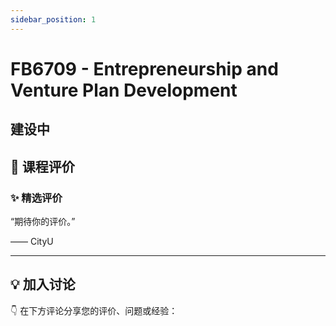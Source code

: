 ```yaml
---
sidebar_position: 1
---
```



# FB6709 - Entrepreneurship and Venture Plan Development

## 建设中

## **💬 课程评价**

### ✨ **精选评价**
<div className={commentStyles.commentBox}>
    <p className={commentStyles.commentText}>
        “期待你的评价。”
    </p>
    <p className={commentStyles.commentAuthor}>—— CityU</p>
</div>

---

## **💡 加入讨论**

👇 在下方评论分享您的评价、问题或经验：
<Utterances />
